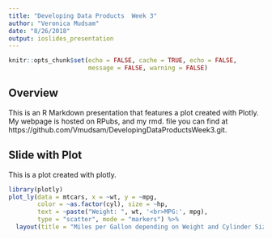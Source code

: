 ```yaml
---
title: "Developing Data Products  Week 3"
author: "Veronica Mudsam"
date: "8/26/2018"
output: ioslides_presentation
---
```


```r
knitr::opts_chunk$set(echo = FALSE, cache = TRUE, echo = FALSE, 
                      message = FALSE, warning = FALSE)
```

## Overview

This is an R Markdown presentation that features a plot created with Plotly. My webpage is hosted on RPubs, and my rmd. file you can find at https://github.com/Vmudsam/DevelopingDataProductsWeek3.git. 


## Slide with Plot
This is a plot created with plotly.

```r
library(plotly)
plot_ly(data = mtcars, x = ~wt, y = ~mpg, 
        color = ~as.factor(cyl), size = ~hp,
        text = ~paste("Weight: ", wt, '<br>MPG:', mpg),
        type = "scatter", mode = "markers") %>%
  layout(title = "Miles per Gallon depending on Weight and Cylinder Size of a car", xaxis=list(title="Weight"), yaxis=list(title="Miles per Gallon"))
```

